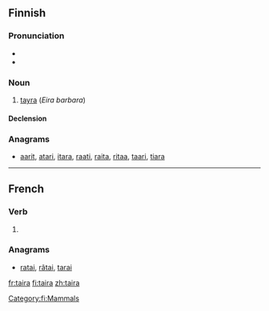 ==Finnish==

===Pronunciation===
* {{hyphenation|tai|ra}}
* {{IPA|/ˈt̪ɑirɑ/|lang=fi}}

===Noun===
{{fi-noun}}

# [[tayra]] (''Eira barbara'')

====Declension====
{{fi-decl-kala|tair}}

===Anagrams===
* [[aarit#Finnish|aarit]], [[atari#Finnish|atari]], [[itara#Finnish|itara]], [[raati#Finnish|raati]], [[raita#Finnish|raita]], [[ritaa#Finnish|ritaa]], [[taari#Finnish|taari]], [[tiara#Finnish|tiara]]

[[Category:fi:Mammals]]

----

==French==

===Verb===
{{fr-verb-form}}

# {{form of|Third-person singular indicative future form|taire|lang=fr}}

===Anagrams===
* [[ratai#French|ratai]], [[râtai#French|râtai]], [[tarai#French|tarai]]

[[fr:taira]]
[[fi:taira]]
[[zh:taira]]